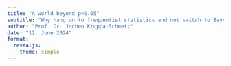 ```yaml
---
title: "A world beyond p<0.05"
subtitle: "Why hang on to frequentist statistics and not switch to Bayesian statistics?"
author: "Prof. Dr. Jochen Kruppa-Scheetz"
date: "12. June 2024"
format:
  revealjs: 
    theme: simple
---
```

